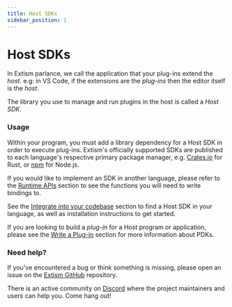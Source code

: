 ```yaml
---
title: Host SDKs
sidebar_position: 1
---
```



# Host SDKs

In Extism parlance, we call the application that your plug-ins extend the _host_. e.g: in VS Code, if the extensions are the _plug-ins_ then the editor itself is the _host_. 

The library you use to manage and run plugins in the host is called a _Host SDK_.

### Usage

Within your program, you must add a library dependency for a Host SDK in order to execute plug-ins. Extism's officially supported SDKs are published to each language's respective primary package manager, e.g. [Crates.io](https://crates.io/users/extism-bot) for Rust, or [npm](https://www.npmjs.com/org/extism) for Node.js.

<div className="sdk-quickstart">
    <SDKLogoLinks/>
</div>

If you would like to implement an SDK in another language, please refer to the [Runtime APIs](/docs/concepts/runtime-apis) section to see the functions you will need to write bindings to.

See the [Integrate into your codebase](/docs/category/integrate-into-your-codebase) section to find a Host SDK in your language, as well as installation instructions to get started.

If you are looking to build a _plug-in_ for a Host program or application, please see the [Write a Plug-in](/docs/concepts/pdk) section for more information about PDKs.

### Need help?

If you've encountered a bug or think something is missing, please open an issue on the [Extism GitHub](https://github.com/extism/extism) repository.

There is an active community on [Discord](https://discord.gg/cx3usBCWnc) where the project maintainers and users can help you. Come hang out!

